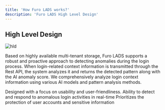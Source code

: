 ```yaml
---
title: 'How Furo LADS works?'
description: 'Furo LADS High Level Design'
---
```


## High Level Design

![hld](/images/highleveldesign.png)

Based on highly available multi-tenant storage, Furo LADS supports a robust and proactive approach to detecting anomalies during the login process. When login-related context information is transmitted through the Rest API, the system analyzes it and returns the detected pattern along with the AI anomaly score. We comprehensively analyze login context information using various AI models and pattern analysis methods.

<CardGroup cols={3}>
  <Card title="Intuitive" icon="pen-to-square">
    Designed with a focus on usability and user-friendliness.
  </Card>
  <Card title="Real-time" icon="bolt">
    Ability to detect and respond to anomalous login activities in real-time
  </Card>
  <Card title="Secure" icon="lock">
    Prioritizes the protection of user accounts and sensitive information
  </Card>
</CardGroup>
